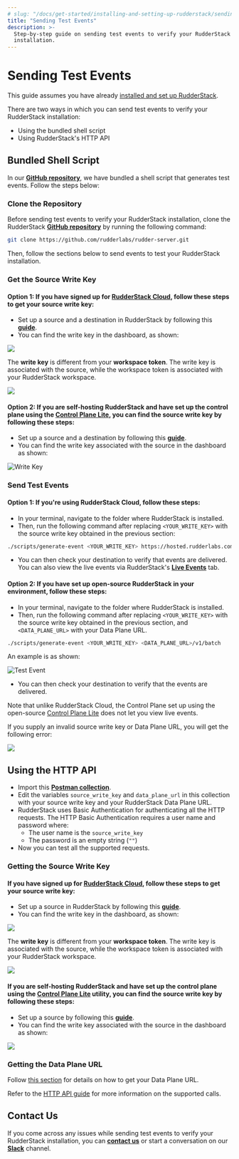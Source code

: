 ```yaml
---
# slug: "/docs/get-started/installing-and-setting-up-rudderstack/sending-test-events"
title: "Sending Test Events"
description: >-
  Step-by-step guide on sending test events to verify your RudderStack
  installation.
---
```


# Sending Test Events

<div class="infoBlock">

This guide assumes you have already <a href="/docs/get-started/installing-and-setting-up-rudderstack">installed and set up RudderStack</a>.

</div>

There are two ways in which you can send test events to verify your RudderStack installation:

- Using the bundled shell script
- Using RudderStack's HTTP API

## Bundled Shell Script

In our [**GitHub repository**](https://github.com/rudderlabs/rudder-server), we have bundled a shell script that generates test events. Follow the steps below:

### Clone the Repository

Before sending test events to verify your RudderStack installation, clone the RudderStack [**GitHub repository**](https://github.com/rudderlabs/rudder-server) by running the following command:

```bash
git clone https://github.com/rudderlabs/rudder-server.git
```

Then, follow the sections below to send events to test your RudderStack installation.

### Get the Source Write Key

#### **Option 1: If you have signed up for** [**RudderStack Cloud**](https://app.rudderstack.com/)**, follow these steps to get your source write key:**

- Set up a source and a destination in RudderStack by following this [**guide**](https://rudderstack.com/docs/connections/adding-source-and-destination-rudderstack/).
- You can find the write key in the dashboard, as shown:

<img src="../../assets/screen-shot-2021-07-01-at-5.27.53-pm.png" />

<!-- <img src="../../assets/screen-shot-2021-07-01-at-5.27.53-pm.png" /> -->

<span class="imageTitle"></span>

<div class="warningBlock">

The **write key** is different from your **workspace token**. The write key is associated with the source, while the workspace token is associated with your RudderStack workspace.

</div>

<img src="../../assets/screen-shot-2021-07-01-at-5.29.03-pm.png" />

#### **Option 2: If you are self-hosting RudderStack and have set up the control plane using the** [**Control Plane Lite**](https://rudderstack.com/docs/get-started/control-plane-lite/)**, you can find the source write key by following these steps:**

- Set up a source and a destination by following this [**guide**](https://rudderstack.com/docs/connections/adding-source-and-destination-rudderstack/).
- You can find the write key associated with the source in the dashboard as shown:

<!-- <img src="../../assets/writekey.jpg)-->

<img src="../../assets/writekey.jpg" alt="Write Key" />

### Send Test Events

#### Option 1: If you're using RudderStack Cloud, follow these steps:

- In your terminal, navigate to the folder where RudderStack is installed.
- Then, run the following command after replacing `<YOUR_WRITE_KEY>` with the source write key obtained in the previous section:

```bash
./scripts/generate-event <YOUR_WRITE_KEY> https://hosted.rudderlabs.com/v1/batch
```

- You can then check your destination to verify that events are delivered. You can also view the live events via RudderStack's [**Live Events**](https://rudderstack.com/docs/user-guides/how-to-guides/live-destination-event-debugger/) tab.

#### Option 2: If you have set up open-source RudderStack in your environment, follow these steps:

- In your terminal, navigate to the folder where RudderStack is installed.
- Then, run the following command after replacing `<YOUR_WRITE_KEY>` with the source write key obtained in the previous section, and `<DATA_PLANE_URL>` with your Data Plane URL.

```bash
./scripts/generate-event <YOUR_WRITE_KEY> <DATA_PLANE_URL>/v1/batch
```

An example is as shown:

<!-- <img src="../../assets/test-event%20%281%29.jpg" /> -->

<img src="../../assets/test-event (1).jpg" alt="Test Event" />

- You can then check your destination to verify that the events are delivered.

<div class="infoBlock">

Note that unlike RudderStack Cloud, the Control Plane set up using the open-source <a href="https://rudderstack.com/docs/get-started/control-plane-lite/">Control Plane Lite</a> does not let you view live events.

</div>

If you supply an invalid source write key or Data Plane URL, you will get the following error:

<img src="../../assets/error.jpg" />

## Using the HTTP API

- Import this [**Postman collection**](https://www.getpostman.com/collections/480307c55ad2b9dd4e27). 
- Edit the variables `source_write_key` and `data_plane_url` in this collection with your source write key and your RudderStack Data Plane URL.
- RudderStack uses Basic Authentication for authenticating all the HTTP requests. The HTTP Basic Authentication requires a user name and password where:
  - The user name is the `source_write_key`
  - The password is an empty string \(`""`\)
- Now you can test all the supported requests.

### Getting the Source Write Key

#### **If you have signed up for** [**RudderStack Cloud**](https://app.rudderstack.com/)**, follow these steps to get your source write key:**

- Set up a source in RudderStack by following this [**guide**](https://rudderstack.com/docs/connections/adding-source-and-destination-rudderstack/).
- You can find the write key in the dashboard, as shown:

<img src="../../assets/screen-shot-2021-07-01-at-5.27.53-pm.png" />

<span class="imageTitle"></span>

<div class="warningBlock">

The **write key** is different from your **workspace token**. The write key is associated with the source, while the workspace token is associated with your RudderStack workspace.

</div>

<img src="../../assets/screen-shot-2021-07-01-at-5.29.03-pm.png" />

#### **If you are self-hosting RudderStack and have set up the control plane using the** [**Control Plane Lite**](https://rudderstack.com/docs/get-started/control-plane-lite/) **utility, you can find the source write key by following these steps:**

- Set up a source by following this [**guide**](https://rudderstack.com/docs/connections/adding-source-and-destination-rudderstack/).
- You can find the write key associated with the source in the dashboard as shown:

<img src="../../assets/writekey.jpg" />

### Getting the Data Plane URL

<div class="infoBlock">

Follow <a href="https://rudderstack.com/docs/get-started/installing-and-setting-up-rudderstack/#what-is-a-data-plane-url-where-do-i-get-it">this section</a> for details on how to get your Data Plane URL.

</div>
<div class="successBlock">
Refer to the <a href="https://rudderstack.com/docs/rudderstack-api/http-api/">HTTP API
guide</a> for more information on the supported calls.
</div>

## Contact Us

If you come across any issues while sending test events to verify your RudderStack installation, you can [**contact us**](mailto:%20docs@rudderstack.com) or start a conversation on our [**Slack**](https://rudderstack.com/join-rudderstack-slack-community) channel.
